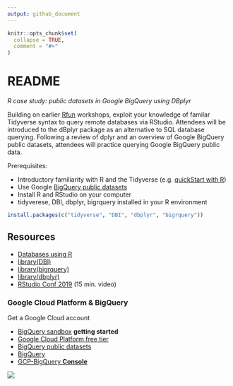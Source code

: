 ```yaml
---
output: github_document
---
```


<!-- README.md is generated from README.Rmd. Please edit that file -->

```r
knitr::opts_chunk$set(
  collapse = TRUE,
  comment = "#>"
)
```

# README

<!-- badges: start -->
<!-- badges: end -->

_R case study: public datasets in Google BigQuery using DBplyr_

Building on earlier [Rfun](https://rfun.library.duke.edu/) workshops, exploit your knowledge of familar Tidyverse syntax to query remote databases via RStudio. Attendees will be introduced to the dBplyr package as an alternative to SQL database querying. Following a review of dplyr and an overview of Google BigQuery public datasets, attendees will practice querying Google BigQuery public data.  

Prerequisites: 

- Introductory familiarity with R and the Tidyverse (e.g. [quickStart with R](https://rfun.library.duke.edu/portfolio/r_flipped/))
- Use Google [BigQuery public datasets](https://cloud.google.com/bigquery/public-data)   
- Install R and RStudio on your computer
- tidyverese, DBI, dbplyr, bigrquery installed in your R environment

```r
install.packages(c("tidyverse", "DBI", "dbplyr", "bigrquery"))
```

## Resources

- [Databases using R](https://db.rstudio.com/)
- [library(DBI)](https://dbi.r-dbi.org/reference/)
- [library(bigrquery)](https://bigrquery.r-dbi.org/)
- [library(dbplyr)](https://dbplyr.tidyverse.org/)
- [RStudio Conf 2019](https://rstudio.com/resources/rstudioconf-2019/databases-using-r-the-latest/) (15 min. video)


### Google Cloud Platform & BigQuery

Get a Google Cloud account

- [BigQuery sandbox](https://cloud.google.com/bigquery/docs/sandbox)  **getting started**
- [Google Cloud Platform free tier](https://cloud.google.com/free/docs/gcp-free-tier)
- [BigQuery public datasets](https://cloud.google.com/bigquery/public-data)
- [BigQuery](https://cloud.google.com/bigquery)
- [GCP-BigQuery **Console**](https://console.cloud.google.com/bigquery)


![](images/tree_cover.png)